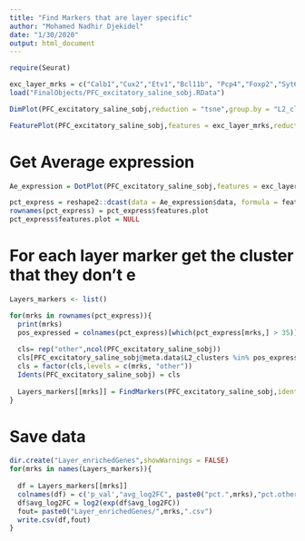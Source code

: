 ---
title: "Find Markers that are layer specific"
author: "Mohamed Nadhir Djekidel"
date: "1/30/2020"
output: html_document
---


```{r}
require(Seurat)
```

```{r}
exc_layer_mrks = c("Calb1","Cux2","Etv1","Bcl11b", "Pcp4","Foxp2","Syt6")
load("FinalObjects/PFC_excitatory_saline_sobj.RData")
```


```{r fig.height=5, fig.width=6}
DimPlot(PFC_excitatory_saline_sobj,reduction = "tsne",group.by = "L2_clusters",label = T,cols = colorRampPalette(brewer.pal(8,"Set1"))(48),label.size = 5)
```

```{r fig.height=10, fig.width=10}
FeaturePlot(PFC_excitatory_saline_sobj,features = exc_layer_mrks,reduction = "tsne", cols = c("grey80","#B71B1BFF"),pt.size = 1,max.cutoff='q99')
```


# Get Average expression


```{r}
Ae_expression = DotPlot(PFC_excitatory_saline_sobj,features = exc_layer_mrks,group.by = "L2_clusters")

pct_express = reshape2::dcast(data = Ae_expression$data, formula = features.plot ~ id,value.var = "pct.exp")
rownames(pct_express) = pct_express$features.plot
pct_express$features.plot = NULL
```


# For each layer marker get the cluster that they don't e

```{R}

Layers_markers <- list()

for(mrks in rownames(pct_express)){
  print(mrks)
  pos_expressed = colnames(pct_express)[which(pct_express[mrks,] > 35)]
  
  cls= rep("other",ncol(PFC_excitatory_saline_sobj))
  cls[PFC_excitatory_saline_sobj@meta.data$L2_clusters %in% pos_expressed] = mrks
  cls = factor(cls,levels = c(mrks, "other"))
  Idents(PFC_excitatory_saline_sobj) = cls
  
  Layers_markers[[mrks]] = FindMarkers(PFC_excitatory_saline_sobj,ident.1 = mrks)
}

```


# Save data

```{r}
dir.create("Layer_enrichedGenes",showWarnings = FALSE)
for(mrks in names(Layers_markers)){
  
  df = Layers_markers[[mrks]]
  colnames(df) = c('p_val',"avg_log2FC", paste0("pct.",mrks),"pct.other", "adjusted_p_val")
  df$avg_log2FC = log2(exp(df$avg_log2FC))
  fout= paste0("Layer_enrichedGenes/",mrks,".csv")
  write.csv(df,fout)
}
```


